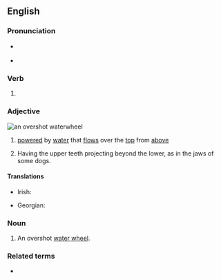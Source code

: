 ==English==

===Pronunciation===
* {{a|UK}} {{IPA|en|/ˈəʊ.vəˌʃɒt/}}
* {{a|US}} {{IPA|en|/ˈoʊ.vɚˌʃɑt/}}

===Verb===
{{head|en|verb form}}

# {{en-past of|overshoot}}

===Adjective===
[[File:Overshot water wheel schematic.svg|thumb|right|an '''overshot''' waterwheel]]
{{en-adj}}

# {{qualifier|of a [[water wheel]]}} [[powered]] by [[water]] that [[flow]]s over the [[top]] from [[above]]
# Having the upper teeth projecting beyond the lower, as in the jaws of some dogs.

====Translations====
{{trans-top|powered by water that flows over the top from above}}
* Irish: {{t|ga|uas-scairde}}
{{trans-mid}}
{{trans-bottom}}

{{ttbc-top}}
* Georgian: {{t-check|ka|აცდენილი}}
{{trans-mid}}
{{trans-bottom}}

===Noun===
{{en-noun}}

# An overshot [[water wheel]].

===Related terms===
* {{l|en|undershot}}